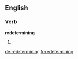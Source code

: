 ==English==

===Verb===
'''redetermining'''

# {{present participle of|[[redetermine]]}}

[[de:redetermining]]
[[fr:redetermining]]